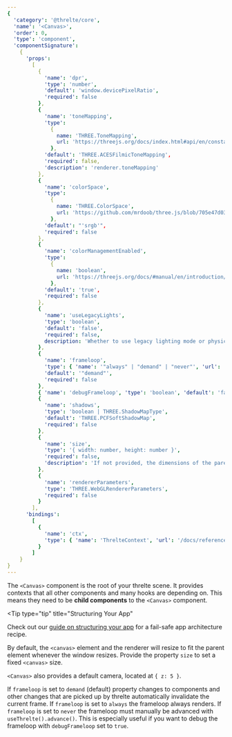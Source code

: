 ```yaml
---
{
  'category': '@threlte/core',
  'name': '<Canvas>',
  'order': 0,
  'type': 'component',
  'componentSignature':
    {
      'props':
        [
          {
            'name': 'dpr',
            'type': 'number',
            'default': 'window.devicePixelRatio',
            'required': false
          },
          {
            'name': 'toneMapping',
            'type':
              {
                name: 'THREE.ToneMapping',
                url: 'https://threejs.org/docs/index.html#api/en/constants/Renderer'
              },
            'default': 'THREE.ACESFilmicToneMapping',
            'required': false,
            'description': 'renderer.toneMapping'
          },
          {
            'name': 'colorSpace',
            'type':
              {
                name: 'THREE.ColorSpace',
                url: 'https://github.com/mrdoob/three.js/blob/705e47d035591cb5a2e9cc83aa3576e21a4bf2c0/src/constants.js#L149-L153'
              },
            'default': "'srgb'",
            'required': false
          },
          {
            'name': 'colorManagementEnabled',
            'type':
              {
                name: 'boolean',
                url: 'https://threejs.org/docs/#manual/en/introduction/Color-management'
              },
            'default': 'true',
            'required': false
          },
          {
            'name': 'useLegacyLights',
            'type': 'boolean',
            'default': 'false',
            'required': false,
            description: 'Whether to use legacy lighting mode or physically correct lighting mode. Physically correct lighting mode is more physically accurate, but legacy lighting mode may be more intuitive.'
          },
          {
            'name': 'frameloop',
            'type': { 'name': '"always" | "demand" | "never"', 'url': 'https://google.com' },
            'default': '"demand"',
            'required': false
          },
          { 'name': 'debugFrameloop', 'type': 'boolean', 'default': 'false', 'required': false },
          {
            'name': 'shadows',
            'type': 'boolean | THREE.ShadowMapType',
            'default': 'THREE.PCFSoftShadowMap',
            'required': false
          },
          {
            'name': 'size',
            'type': '{ width: number, height: number }',
            'required': false,
            'description': 'If not provided, the dimensions of the parent element will be used.'
          },
          {
            'name': 'rendererParameters',
            'type': 'THREE.WebGLRendererParameters',
            'required': false
          }
        ],
      'bindings':
        [
          {
            'name': 'ctx',
            'type': { 'name': 'ThrelteContext', 'url': '/docs/reference/core/hooks#usethrelte' }
          }
        ]
    }
}
---
```


The `<Canvas>` component is the root of your threlte scene. It provides contexts that all other components and many hooks are depending on. This means they need to be **child components** to the `<Canvas>` component.

<Tip
  type="tip"
  title="Structuring Your App"
>

Check out our [guide on structuring your
app](/docs/learn/basics/context#recommended-app-structure) for a fail-safe app architecture recipe.

</Tip>

By default, the `<canvas>` element and the renderer will resize to fit the parent element whenever the window resizes. Provide the property `size` to set a fixed `<canvas>` size.

`<Canvas>` also provides a default camera, located at `{ z: 5 }`.

If `frameloop` is set to `demand` (default) property changes to components and other changes that are picked up by threlte automatically invalidate the current frame.
If `frameloop` is set to `always` the frameloop always renders.
If `frameloop` is set to `never` the frameloop must manually be advanced with `useThrelte().advance()`. This is especially useful if you want to debug the frameloop with `debugFrameloop` set to `true`.
